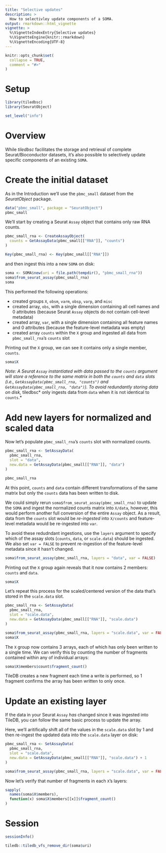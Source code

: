 ```yaml
---
title: "Selective updates"
description: >
  How to selectivley update components of a SOMA.
output: rmarkdown::html_vignette
vignette: >
  %\VignetteIndexEntry{Selective updates}
  %\VignetteEngine{knitr::rmarkdown}
  %\VignetteEncoding{UTF-8}
---
```


```r
knitr::opts_chunk$set(
  collapse = TRUE,
  comment = "#>"
)
```

# Setup

```r
library(tiledbsc)
library(SeuratObject)

set_level("info")
```

# Overview


While *tiledbsc* facilitates the storage and retrieval of complete Seurat/Bioconductor datasets, it's also possible to selectively update specific components of an existing `SOMA`.

# Create the initial dataset

As in the Introduction we'll use the `pbmc_small` dataset from the *SeuratObject* package.

```r
data("pbmc_small", package = "SeuratObject")
pbmc_small
```


We'll start by creating a Seurat `Assay` object that contains only raw RNA counts.

```r
pbmc_small_rna <- CreateAssayObject(
  counts = GetAssayData(pbmc_small[["RNA"]], "counts")
)

Key(pbmc_small_rna) <- Key(pbmc_small[["RNA"]])
```

and then ingest this into a new `SOMA` on disk:

```r
soma <- SOMA$new(uri = file.path(tempdir(), "pbmc_small_rna"))
soma$from_seurat_assay(pbmc_small_rna)
soma
```

This performed the following operations:

- created groups `X`, `obsm`, `varm`, `obsp`, `varp`, and `misc`
- created array, `obs`, with a single dimension containing all cell names and 0 attributes (because Seurat `Assay` objects do not contain cell-level metadata)
- created array, `var`, with a single dimension containing all feature names and 0 attributes (because the feature-level metadata was empty)
- created array `counts` within the `X` group and ingested all data from `pbmc_small_rna`'s `counts` slot

Printing out the `X` group, we can see it contains only a single member, `counts`.

```r
soma$X
```

*Note: A Seurat `Assay` instantiated with data passed to the `counts` argument will store a reference to the same matrix in both the `counts` and `data` slots (i.e., `GetAssayData(pbmc_small_rna, "counts")` and `GetAssayData(pbmc_small_rna, "data")`). To avoid redundantly storing data on disk, *tiledbsc* only ingests data from `data` when it is not identical to `counts`.*

# Add new layers for normalized and scaled data

Now let's populate `pbmc_small_rna`'s `counts` slot with normalized counts.

```r
pbmc_small_rna <- SetAssayData(
  pbmc_small_rna,
  slot = "data",
  new.data = GetAssayData(pbmc_small[["RNA"]], "data")
)

pbmc_small_rna
```

At this point, `counts` and `data` contain different transformations of the same matrix but only the `counts` data has been written to disk.

We could simply rerun `soma$from_seurat_assay(pbmc_small_rna)` to update the `SOMA` and ingest the normalized counts matrix into `X/data`, however, this
would perform another full conversion of the entire `Assay` object. As a result, data from the `counts` slot would be *re-ingested* into `X/counts` and feature-level metadata would be re-ingested into `var`.

To avoid these redudndant ingestions, use the `layers` argument to specify which of the assay slots (`counts`, `data`, or `scale.data`) should be ingested. We also set `var = FALSE` to prevent re-ingestion of the feature-level metadata since it hasn't changed.

```r
soma$from_seurat_assay(pbmc_small_rna, layers = "data", var = FALSE)
```

Printing out the `X` group again reveals that it now contains 2 members: `counts` and `data`.

```r
soma$X
```

Let's repeat this process for the scaled/centered version of the data that's stored in the `scale.data` slot.

```r
pbmc_small_rna <- SetAssayData(
  pbmc_small_rna,
  slot = "scale.data",
  new.data = GetAssayData(pbmc_small[["RNA"]], "scale.data")
)

soma$from_seurat_assay(pbmc_small_rna, layers = "scale.data", var = FALSE)
soma$X
```

The `X` group now contains 3 arrays, each of which has only been written to a single time. We can verify this by counting the number of fragments contained within any of individual arrays:

```r
soma$X$members$count$fragment_count()
```

TileDB creates a new fragment each time a write is performed, so 1 fragment confirms the array has been written to only once.

# Update an existing layer

If the data in your Seurat `Assay` _has_ changed since it was ingested into TileDB, you can follow the same basic process to update the array.

Here, we'll aritifically shift all of the values in the `scale.data` slot by 1 and then re-ingest the updated data into the `scale.data` layer on disk:

```r
pbmc_small_rna <- SetAssayData(
  pbmc_small_rna,
  slot = "scale.data",
  new.data = GetAssayData(pbmc_small[["RNA"]], "scale.data") + 1
)

soma$from_seurat_assay(pbmc_small_rna, layers = "scale.data", var = FALSE)
```

Now let's verify that number of fragments in each `X`'s layers:

```r
sapply(
  names(soma$X$members),
  function(x) soma$X$members[[x]]$fragment_count()
)
```


# Session

```r
sessionInfo()
```

```r
tiledb::tiledb_vfs_remove_dir(soma$uri)
```
